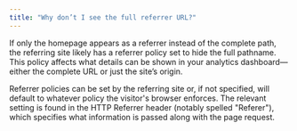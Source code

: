 ```yaml
---
title: "Why don’t I see the full referrer URL?"
---
```


If only the homepage appears as a referrer instead of the complete path, the referring site likely has a referrer policy set to hide the full pathname. This policy affects what details can be shown in your analytics dashboard—either the complete URL or just the site’s origin.

Referrer policies can be set by the referring site or, if not specified, will default to whatever policy the visitor's browser enforces. The relevant setting is found in the HTTP Referrer header (notably spelled "Referer"), which specifies what information is passed along with the page request.